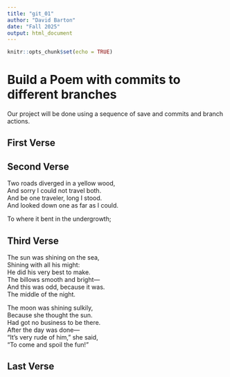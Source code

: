 ```yaml
---
title: "git_01"
author: "David Barton"
date: "Fall 2025"
output: html_document
---
```


```r
knitr::opts_chunk$set(echo = TRUE)
```
# Build a Poem with commits to different branches
Our project will be done using a sequence of save and commits and branch actions.
<!-- Do not modify or change any text in "!--" bracketed areas such as this --- these are instructions to
you, if you change any of this the git program will notice it and compromise your git merging strategy !-->

## First Verse 
<!--Put the first five lines of a poem by Lewis Carrol in this section!-->

## Second Verse
<!--Put the first five lines of a poem by Robert Frost here!-->

Two roads diverged in a yellow wood,  
And sorry I could not travel both.  
And be one traveler, long I stood.  
And looked down one as far as I could.  

To where it bent in the undergrowth;  

## Third Verse
<!--Put the first two verses of The Walrus and the Carpenter here!-->

The sun was shining on the sea,  
Shining with all his might:  
He did his very best to make.  
The billows smooth and bright—  
And this was odd, because it was.  
The middle of the night.  

The moon was shining sulkily,  
Because she thought the sun.  
Had got no business to be there.  
After the day was done—  
“It’s very rude of him,” she said,   
“To come and spoil the fun!”  



## Last Verse
<!--Put a short poem you created using chatGPT of 20 to 30 lines,here!-->

